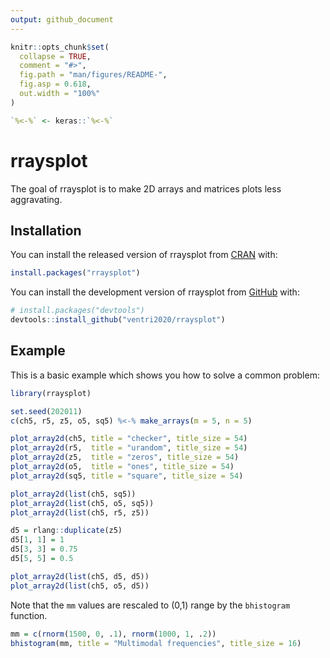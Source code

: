 ```yaml
---
output: github_document
---
```


<!-- README.md is generated from README.Rmd. Please edit that file -->

```r
knitr::opts_chunk$set(
  collapse = TRUE,
  comment = "#>",
  fig.path = "man/figures/README-",
  fig.asp = 0.618,
  out.width = "100%"
)

`%<-%` <- keras::`%<-%`
```

# rraysplot

<!-- badges: start -->
<!-- badges: end -->

The goal of rraysplot is to make 2D arrays and matrices
plots less aggravating.

## Installation

You can install the released version of rraysplot from [CRAN](https://CRAN.R-project.org) with:

``` r
install.packages("rraysplot")
```

You can install the development version of rraysplot from
[GitHub](https://github.com/) with:

``` r
# install.packages("devtools")
devtools::install_github("ventri2020/rraysplot")
```

## Example

This is a basic example which shows you how to solve a common problem:

```r
library(rraysplot)

set.seed(202011)
c(ch5, r5, z5, o5, sq5) %<-% make_arrays(m = 5, n = 5)
```

```r
plot_array2d(ch5, title = "checker", title_size = 54)
plot_array2d(r5,  title = "urandom", title_size = 54)
plot_array2d(z5,  title = "zeros", title_size = 54)
plot_array2d(o5,  title = "ones", title_size = 54)
plot_array2d(sq5, title = "square", title_size = 54)
```

```r
plot_array2d(list(ch5, sq5))
plot_array2d(list(ch5, o5, sq5))
plot_array2d(list(ch5, r5, z5))

d5 = rlang::duplicate(z5)
d5[1, 1] = 1
d5[3, 3] = 0.75
d5[5, 5] = 0.5

plot_array2d(list(ch5, d5, d5))
plot_array2d(list(ch5, o5, d5))
```

Note that the `mm` values are rescaled to (0,1) range
by the `bhistogram` function.

```r
mm = c(rnorm(1500, 0, .1), rnorm(1000, 1, .2))
bhistogram(mm, title = "Multimodal frequencies", title_size = 16)
```

